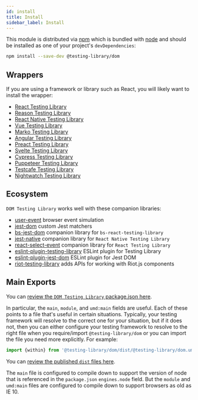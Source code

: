 ```yaml
---
id: install
title: Install
sidebar_label: Install
---
```


This module is distributed via [npm][npm] which is bundled with [node][node] and
should be installed as one of your project's `devDependencies`:

```bash npm2yarn
npm install --save-dev @testing-library/dom
```

## Wrappers

If you are using a framework or library such as React, you will likely want to
install the wrapper:

- [React Testing Library](react-testing-library/intro.mdx)
- [Reason Testing Library](bs-react-testing-library/intro.mdx)
- [React Native Testing Library](react-native-testing-library/intro.mdx)
- [Vue Testing Library](vue-testing-library/intro.mdx)
- [Marko Testing Library](marko-testing-library/intro.mdx)
- [Angular Testing Library](angular-testing-library/intro.mdx)
- [Preact Testing Library](preact-testing-library/intro.mdx)
- [Svelte Testing Library](svelte-testing-library/intro.mdx)
- [Cypress Testing Library](cypress-testing-library/intro.mdx)
- [Puppeteer Testing Library](pptr-testing-library/intro.mdx)
- [Testcafe Testing Library](testcafe-testing-library/intro.mdx)
- [Nightwatch Testing Library](nightwatch-testing-library/intro.mdx)

## Ecosystem

`DOM Testing Library` works well with these companion libraries:

- [user-event](user-event/intro.mdx) browser event simulation
- [jest-dom](ecosystem-jest-dom.mdx) custom Jest matchers
- [bs-jest-dom](ecosystem-bs-jest-dom.mdx) companion library for
  `bs-react-testing-library`
- [jest-native](ecosystem-jest-native.mdx) companion library for
  `React Native Testing Library`
- [react-select-event](ecosystem-react-select-event.mdx) companion library for
  `React Testing Library`
- [eslint-plugin-testing-library](ecosystem-eslint-plugin-testing-library.mdx)
  ESLint plugin for Testing Library
- [eslint-plugin-jest-dom](ecosystem-eslint-plugin-jest-dom.mdx) ESLint plugin
  for Jest DOM
- [riot-testing-library](ecosystem-riot-testing-library.mdx) adds APIs for
  working with Riot.js components

## Main Exports

You can
[review the `DOM Testing Library` package.json here](https://unpkg.com/@testing-library/dom/package.json).

In particular, the `main`, `module`, and `umd:main` fields are useful. Each of
these points to a file that's useful in certain situations. Typically, your
testing framework will resolve to the correct one for your situation, but if it
does not, then you can either configure your testing framework to resolve to the
right file when you require/import `@testing-library/dom` or you can import the
file you need more explicitly. For example:

```js
import {within} from '@testing-library/dom/dist/@testing-library/dom.umd.js'
```

You can
[review the published `dist` files here](https://unpkg.com/@testing-library/dom/dist/).

The `main` file is configured to compile down to support the version of node
that is referenced in the `package.json` `engines.node` field. But the `module`
and `umd:main` files are configured to compile down to support browsers as old
as IE 10.

<!--
Links
-->

[npm]: https://www.npmjs.com/
[node]: https://nodejs.org
